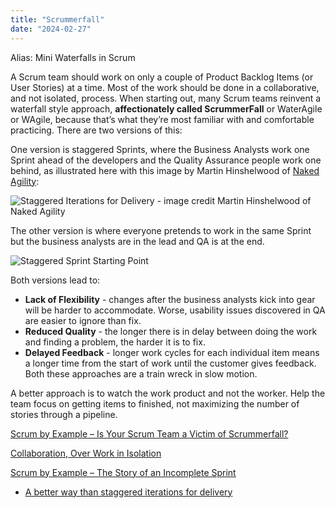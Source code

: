 ```yaml
---
title: "Scrummerfall"
date: "2024-02-27"
---
```


Alias: Mini Waterfalls in Scrum

A Scrum team should work on only a couple of Product Backlog Items (or User Stories) at a time. Most of the work should be done in a collaborative, and not isolated, process. When starting out, many Scrum teams reinvent a waterfall style approach, **affectionately called ScrummerFall** or WaterAgile or WAgile, because that’s what they’re most familiar with and comfortable practicing. There are two versions of this:

One version is staggered Sprints, where the Business Analysts work one Sprint ahead of the developers and the Quality Assurance people work one behind, as illustrated here with this image by Martin Hinshelwood of [Naked Agility](https://nkdagility.com):

![Staggered Iterations for Delivery - image credit Martin Hinshelwood of Naked Agility](src/content/glossary/scrummerfall/images/staggered-iterations-for-delivery-image-credit-Martin-Hinshelwood-of-Naked-Agility.png)

The other version is where everyone pretends to work in the same Sprint but the business analysts are in the lead and QA is at the end.

![Staggered Sprint Starting Point](src/content/glossary/scrummerfall/images/Staggered-Sprint-Starting-Point-1024x613.jpg)

Both versions lead to:

- **Lack of Flexibility** - changes after the business analysts kick into gear will be harder to accommodate. Worse, usability issues discovered in QA are easier to ignore than fix.
- **Reduced Quality** - the longer there is in delay between doing the work and finding a problem, the harder it is to fix.
- **Delayed Feedback** - longer work cycles for each individual item means a longer time from the start of work until the customer gives feedback. Both these approaches are a train wreck in slow motion.

A better approach is to watch the work product and not the worker. Help the team focus on getting items to finished, not maximizing the number of stories through a pipeline.

[Scrum by Example – Is Your Scrum Team a Victim of Scrummerfall?](/blog/scrum-team-scrummerfall)

[Collaboration, Over Work in Isolation](/blog/collaboration-over-work-in-isolation)

[Scrum by Example – The Story of an Incomplete Sprint](/blog/scrum-by-example-the-story-of-an-incomplete-sprint)

<HighlightBox heading="Resource Links" variant="resourceLinks">

- [A better way than staggered iterations for delivery](https://nkdagility.com/blog/a-better-way-than-staggered-iterations-for-delivery/)
</HighlightBox>
